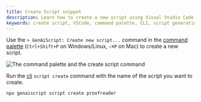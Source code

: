 ```yaml
---
title: Create Script snippet
description: Learn how to create a new script using Visual Studio Code or other editors with GenAIScript commands.
keywords: create script, VSCode, command palette, CLI, script generation
---
```



<Tabs>
<TabItem label="Visual Studio Code, Cursor">

Use the `> GenAiScript: Create new script...` command in the [command palette](https://code.visualstudio.com/docs/getstarted/userinterface#_command-palette) 
(`Ctrl+Shift+P` on Windows/Linux, `⇧⌘P` on Mac)
to create a new script.

![The command palette and the create script command](../assets/vscode-create-new-script.png)

</TabItem>
<TabItem label="Other Editors">

Run the [cli](/genaiscript/reference/cli/) `script create` command with the name of the script you want to create.

```bash
npx genaiscript script create proofreader
```

</TabItem>
</Tabs>
